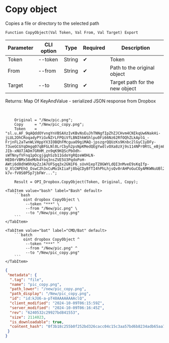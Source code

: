 ﻿---
sidebar_position: 8
description: Copy object and other functions to work with Dropbox in the Open Integration Package, a free open-source integration library for 1C:Enterprise 8, OneScript and CLI
keywords: [1C, 1С, 1С:Enterprise, 1С:Enterprise 8.3, API, Integration, Services, Exchange, OneScript, CLI, Dropbox]
---


# Copy object
 Copies a file or directory to the selected path



`Function CopyObject(Val Token, Val From, Val Target) Export`

  | Parameter | CLI option | Type | Required | Description |
  |-|-|-|-|-|
  | Token | --token | String | &#x2714; | Token |
  | From | --from | String | &#x2714; | Path to the original object |
  | Target | --to | String | &#x2714; | Target path for the new object |

  
  Returns:  Map Of KeyAndValue - serialized JSON response from Dropbox

<br/>




```bsl title="1C:Enterprise/OneScript code example"
    Original = "/New/pic.png";
    Copy     = "/New/pic_copy.png";
    Token    = "sl.u.AF_9qAQddOYvngYnVBSAXzIvKBvNsEuJhTNNgfIpZhZJCHvm4CNIkqUw6NakHi-jLUL2OhCRoqadyPYiGvNZrLFPQiVfLBNIhkWShlpu0Fi66Nz62RfOQhZLkAplG_-FrjnFL2aTwnWLVHppYX3IOBQhFMcguaO9giMAQ-jpszgrQQUzKs9Knbc2lGyC1yDFy-73ueGCGYqDmgq07qBFGLNl0LrCbyh2psNpKMedQEgYwdlvOXa8zXj9s114NPr0RtL_eBjm8Xn3Lv8kj9uRoPqxJg387BrEi3feoBt-JIb-xNU7JADm7GRHM_zn9qK9KQScPbOdh-sWTNnyfVFnq1pOcgjgqhSzb11GdoYgRQzeWOHLN-HED0rVBMx58eMUk4Yoq3nsZVE5U3PqdoPoH-AWti6d8dhW9hXpZzJA7UFSgq3x2GN1F6_sUvH1epTZ0GWYLdQI3nMveE9sKqIfp-U_XlCNPEhO_OswC2h3xCuMo1kIiaFj8bqCDyBfTI4hPhLhjsQv0rAHPoGuCOyAMKWNuUBl2HTUfXd7SE0u_LoY8YdarGacEjgahRdamWmFxK9SJd2vQQFVyB12TdLuqIv4TPyUPS9GccqnYGDNuTLh7ShI8t954ZC8FG6dVC4r2q0fwx7tqZVBWY4ttOn4sVD9dKAmqVOgJASMFE6FtSTz74OXgPIpd5jlHr1sg0z7Pkbf2qOdvSj1-k7v-fV0S0P5p7jbFWr...";

    Result = OPI_Dropbox.CopyObject(Token, Original, Copy);
```
 

 <Tabs>
  
    <TabItem value="bash" label="Bash" default>
        ```bash
            oint dropbox CopyObject \
             --token "***" \
             --from "/New/pic.png" \
             --to "/New/pic_copy.png"
        ```
    </TabItem>
  
    <TabItem value="bat" label="CMD/Bat" default>
        ```batch
            oint dropbox CopyObject ^
             --token "***" ^
             --from "/New/pic.png" ^
             --to "/New/pic_copy.png"
        ```
    </TabItem>
</Tabs>


```json title="Result"
{
 "metadata": {
  ".tag": "file",
  "name": "pic_copy.png",
  "path_lower": "/new/pic_copy.png",
  "path_display": "/New/pic_copy.png",
  "id": "id:kJU6-a-pT48AAAAAAAAclQ",
  "client_modified": "2024-10-09T06:15:59Z",
  "server_modified": "2024-10-09T06:16:45Z",
  "rev": "6240532c29927bd841553",
  "size": 2114023,
  "is_downloadable": true,
  "content_hash": "0f3b18c255b0f252bd326cacc04c15c3aa57bd6b8234adb65aa7bb2987a65492"
 }
}
```
